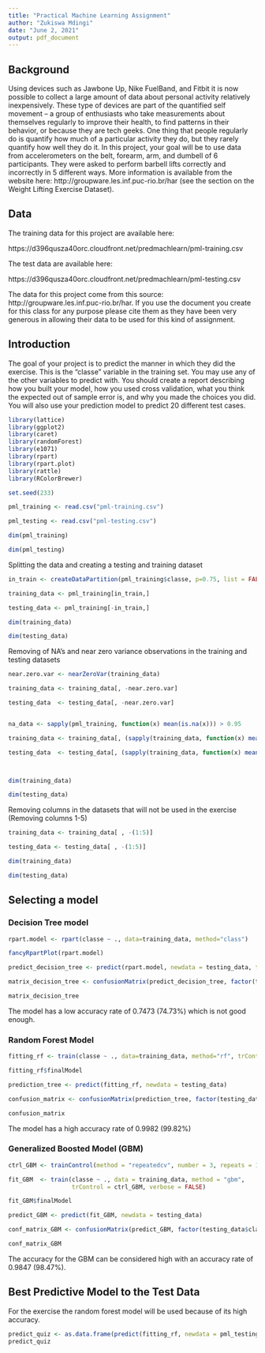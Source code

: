 ```yaml
---
title: "Practical Machine Learning Assignment"
author: "Zukiswa Mdingi"
date: "June 2, 2021"
output: pdf_document
---
```


## Background

Using devices such as Jawbone Up, Nike FuelBand, and Fitbit it is now possible to collect a large amount of data about personal activity relatively inexpensively. These type of devices are part of the quantified self movement – a group of enthusiasts who take measurements about themselves regularly to improve their health, to find patterns in their behavior, or because they are tech geeks. One thing that people regularly do is quantify how much of a particular activity they do, but they rarely quantify how well they do it. In this project, your goal will be to use data from accelerometers on the belt, forearm, arm, and dumbell of 6 participants. They were asked to perform barbell lifts correctly and incorrectly in 5 different ways. More information is available from the website here: http://groupware.les.inf.puc-rio.br/har (see the section on the Weight Lifting Exercise Dataset). 


## Data

The training data for this project are available here: 

https://d396qusza40orc.cloudfront.net/predmachlearn/pml-training.csv

The test data are available here:

https://d396qusza40orc.cloudfront.net/predmachlearn/pml-testing.csv

The data for this project come from this source: http://groupware.les.inf.puc-rio.br/har. If you use the document you create for this class for any purpose please cite them as they have been very generous in allowing their data to be used for this kind of assignment. 

## Introduction

The goal of your project is to predict the manner in which they did the exercise. This is the "classe" variable in the training set. You may use any of the other variables to predict with. You should create a report describing how you built your model, how you used cross validation, what you think the expected out of sample error is, and why you made the choices you did. You will also use your prediction model to predict 20 different test cases. 



```r
library(lattice)
library(ggplot2)
library(caret)
library(randomForest)
library(e1071)
library(rpart)
library(rpart.plot)
library(rattle)
library(RColorBrewer)

set.seed(233)

```

```r

pml_training <- read.csv("pml-training.csv")

pml_testing <- read.csv("pml-testing.csv")

dim(pml_training)
```

```r
dim(pml_testing)

```

Splitting the data and creating a testing and training dataset

```r

in_train <- createDataPartition(pml_training$classe, p=0.75, list = FALSE)

training_data <- pml_training[in_train,]

testing_data <- pml_training[-in_train,]

dim(training_data)
```

```r

dim(testing_data)

```


Removing of NA's and near zero variance observations in the training and testing datasets

```r

near.zero.var <- nearZeroVar(training_data)

training_data <- training_data[, -near.zero.var]

testing_data  <- testing_data[, -near.zero.var]


na_data <- sapply(pml_training, function(x) mean(is.na(x))) > 0.95

training_data <- training_data[, (sapply(training_data, function(x) mean(is.na(x))) > 0.95)==FALSE]

testing_data  <- testing_data[, (sapply(training_data, function(x) mean(is.na(x))) > 0.95)==FALSE]



dim(training_data)


```

```r

dim(testing_data)

```

Removing columns in the datasets that will not be used in the exercise (Removing columns 1-5)

```r

training_data <- training_data[ , -(1:5)]

testing_data <- testing_data[ , -(1:5)]

dim(training_data)

```

```r
dim(testing_data)

```


## Selecting a model

### Decision Tree model

```r

rpart.model <- rpart(classe ~ ., data=training_data, method="class")

fancyRpartPlot(rpart.model)

```

```r

predict_decision_tree <- predict(rpart.model, newdata = testing_data, type="class")

matrix_decision_tree <- confusionMatrix(predict_decision_tree, factor(testing_data$classe))

matrix_decision_tree
```

The model has a low accuracy rate of 0.7473 (74.73%) which is not good enough.

### Random Forest Model

```r

fitting_rf <- train(classe ~ ., data=training_data, method="rf", trControl=trainControl(method="cv", 3), ntree=100)

fitting_rf$finalModel

```



```r

prediction_tree <- predict(fitting_rf, newdata = testing_data)

confusion_matrix <- confusionMatrix(prediction_tree, factor(testing_data$classe))

confusion_matrix

```

The model has a high accuracy rate of 0.9982 (99.82%)

### Generalized Boosted Model (GBM)

```r

ctrl_GBM <- trainControl(method = "repeatedcv", number = 3, repeats = 1)

fit_GBM  <- train(classe ~ ., data = training_data, method = "gbm",
                  trControl = ctrl_GBM, verbose = FALSE)

fit_GBM$finalModel

```


```r

predict_GBM <- predict(fit_GBM, newdata = testing_data)

conf_matrix_GBM <- confusionMatrix(predict_GBM, factor(testing_data$classe))

conf_matrix_GBM

```

The accuracy for the GBM can be considered high with an accuracy rate of 0.9847 (98.47%).

## Best Predictive Model to the Test Data

For the exercise the random forest model will be used because of its high accuracy.

```r
predict_quiz <- as.data.frame(predict(fitting_rf, newdata = pml_testing))
predict_quiz

```


